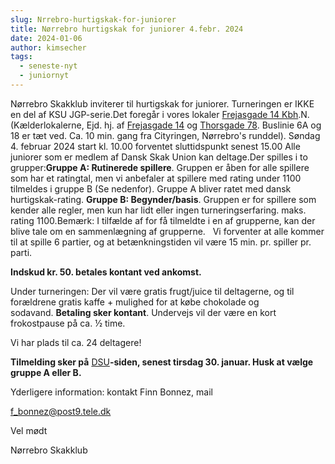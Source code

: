 ```yaml
---
slug: Nrrebro-hurtigskak-for-juniorer
title: Nørrebro hurtigskak for juniorer 4.febr. 2024
date: 2024-01-06
author: kimsecher
tags:
  - seneste-nyt
  - juniornyt
---
```

Nørrebro Skakklub inviterer til hurtigskak for juniorer. Turneringen er IKKE en del af KSU JGP-serie.Det foregår i vores lokaler [Frejasgade 14 Kbh](https://www.google.com/maps/search/Frejasgade+14+Kbh?entry=gmail&source=g).N. (Kælderlokalerne, Ejd. hj. af [Frejasgade 14](https://www.google.com/maps/search/Frejasgade+14?entry=gmail&source=g) og [Thorsgade 78](https://www.google.com/maps/search/Thorsgade+78?entry=gmail&source=g). Buslinie 6A og 18 er tæt ved. Ca. 10 min. gang fra Cityringen, Nørrebro's runddel). Søndag 4. februar 2024 start kl. 10.00 forventet sluttidspunkt senest 15.00 Alle juniorer som er medlem af Dansk Skak Union kan deltage.Der spilles i to grupper:**Gruppe A: Rutinerede spillere**. Gruppen er åben for alle spillere som har et ratingtal, men vi anbefaler at spillere med rating under 1100 tilmeldes i gruppe B (Se nedenfor). Gruppe A bliver ratet med dansk hurtigskak-rating. **Gruppe B: Begynder/basis**. Gruppen er for spillere som kender alle regler, men kun har lidt eller ingen turneringserfaring. maks. rating 1100.Bemærk: I tilfælde af for få tilmeldte i en af grupperne, kan der blive tale om en sammenlægning af grupperne. 
 Vi forventer at alle kommer til at spille 6 partier, og at betænkningstiden vil være 15 min. pr. spiller pr. parti.

**Indskud kr. 50. betales kontant ved ankomst.** 

Under turneringen: Der vil være gratis frugt/juice til deltagerne, og til forældrene gratis kaffe + mulighed for at købe chokolade og sodavand. **Betaling sker kontant**. Undervejs vil der være en kort frokostpause på ca. ½ time.

Vi har plads til ca. 24 deltagere!

**Tilmelding sker på** [DSU](https://turnering.skak.dk/TournamentActive/Details?tourId=28608)**-siden, senest tirsdag 30. januar. Husk at vælge gruppe A eller B.**

Yderligere information: kontakt Finn Bonnez, mail   


[f_bonnez@post9.tele.dk](mailto:f_bonnez@post9.tele.dk)


Vel mødt

Nørrebro Skakklub
